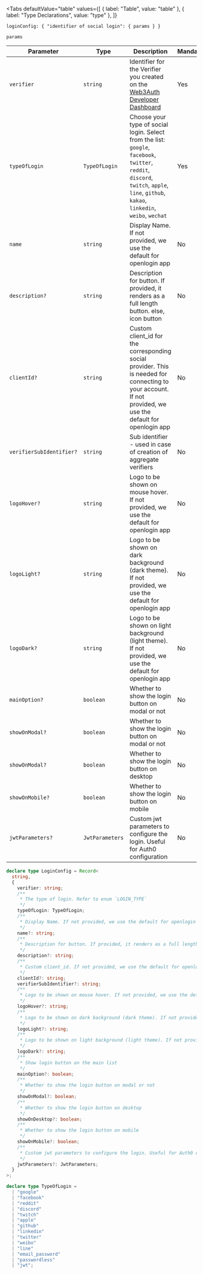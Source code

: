 
<Tabs
  defaultValue="table"
  values={[
    { label: "Table", value: "table" },
    { label: "Type Declarations", value: "type" },
  ]}
>

<TabItem value="table">

`loginConfig: { "identifier of social login": { params } }`

`params`

| Parameter                | Type            | Description                                                                                                                                                                               | Mandatory |
| ------------------------ | --------------- | ----------------------------------------------------------------------------------------------------------------------------------------------------------------------------------------- | --------- |
| `verifier`               | `string`        | Identifier for the Verifier you created on the [Web3Auth Developer Dashboard](https://dashboard.web3auth.io)                                                                              | Yes       |
| `typeOfLogin`            | `TypeOfLogin`   | Choose your type of social login. Select from the list: `google`, `facebook`, `twitter`, `reddit`, `discord`, `twitch`, `apple`, `line`, `github`, `kakao`, `linkedin`, `weibo`, `wechat` | Yes       |
| `name`                   | `string`        | Display Name. If not provided, we use the default for openlogin app                                                                                                                       | No        |
| `description?`           | `string`        | Description for button. If provided, it renders as a full length button. else, icon button                                                                                                | No        |
| `clientId?`              | `string`        | Custom client_id for the corresponding social provider. This is needed for connecting to your account. If not provided, we use the default for openlogin app                              | No        |
| `verifierSubIdentifier?` | `string`        | Sub identifier - used in case of creation of aggregate verifiers                                                                                                                          | No        |
| `logoHover?`             | `string`        | Logo to be shown on mouse hover. If not provided, we use the default for openlogin app                                                                                                    | No        |
| `logoLight?`             | `string`        | Logo to be shown on dark background (dark theme). If not provided, we use the default for openlogin app                                                                                   | No        |
| `logoDark?`              | `string`        | Logo to be shown on light background (light theme). If not provided, we use the default for openlogin app                                                                                 | No        |
| `mainOption?`            | `boolean`       | Whether to show the login button on modal or not                                                                                                                                          | No        |
| `showOnModal?`           | `boolean`       | Whether to show the login button on modal or not                                                                                                                                          | No        |
| `showOnModal?`           | `boolean`       | Whether to show the login button on desktop                                                                                                                                               | No        |
| `showOnMobile?`          | `boolean`       | Whether to show the login button on mobile                                                                                                                                                | No        |
| `jwtParameters?`         | `JwtParameters` | Custom jwt parameters to configure the login. Useful for Auth0 configuration                                                                                                              | No        |

</TabItem>

<TabItem value="type">

```ts
declare type LoginConfig = Record<
  string,
  {
    verifier: string;
    /**
     * The type of login. Refer to enum `LOGIN_TYPE`
     */
    typeOfLogin: TypeOfLogin;
    /**
     * Display Name. If not provided, we use the default for openlogin app
     */
    name?: string;
    /**
     * Description for button. If provided, it renders as a full length button. else, icon button
     */
    description?: string;
    /**
     * Custom client_id. If not provided, we use the default for openlogin app
     */
    clientId?: string;
    verifierSubIdentifier?: string;
    /**
     * Logo to be shown on mouse hover. If not provided, we use the default for openlogin app
     */
    logoHover?: string;
    /**
     * Logo to be shown on dark background (dark theme). If not provided, we use the default for openlogin app
     */
    logoLight?: string;
    /**
     * Logo to be shown on light background (light theme). If not provided, we use the default for openlogin app
     */
    logoDark?: string;
    /**
     * Show login button on the main list
     */
    mainOption?: boolean;
    /**
     * Whether to show the login button on modal or not
     */
    showOnModal?: boolean;
    /**
     * Whether to show the login button on desktop
     */
    showOnDesktop?: boolean;
    /**
     * Whether to show the login button on mobile
     */
    showOnMobile?: boolean;
    /**
     * Custom jwt parameters to configure the login. Useful for Auth0 configuration
     */
    jwtParameters?: JwtParameters;
  }
>;

declare type TypeOfLogin =
  | "google"
  | "facebook"
  | "reddit"
  | "discord"
  | "twitch"
  | "apple"
  | "github"
  | "linkedin"
  | "twitter"
  | "weibo"
  | "line"
  | "email_password"
  | "passwordless"
  | "jwt";
```

</TabItem>

</Tabs>
